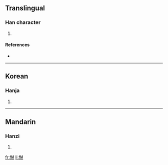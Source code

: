 ==Translingual==

===Han character===
{{Han char|rn=61|rad=心|as=14|sn=17|four=|canj=心土金金 (PGCC)}}

# {{defn|Han|sort=心14}}

====References====
* {{Han ref|kx=0406.230|dkj=11362|dj=0747.200|hdz=42364.070|uh=61D7|ud=25047}}

----

==Korean==

===Hanja===
{{ko-hanja|hangeul=하|eumhun=|rv=ha|mr=ha|y=ha}}

# {{defn|Korean|sort=心14}}

----

==Mandarin==

===Hanzi===
{{cmn-hanzi|pin=[[xià]] ([[xia4]])|wg=hsia<sup>4</sup>}}

# {{defn|Mandarin|sort=心14}}

[[fr:懗]]
[[li:懗]]